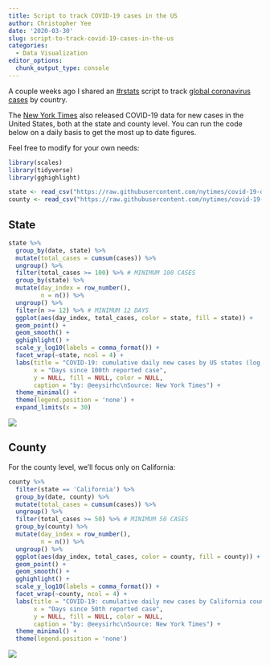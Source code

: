 ```yaml
---
title: Script to track COVID-19 cases in the US
author: Christopher Yee
date: '2020-03-30'
slug: script-to-track-covid-19-cases-in-the-us
categories:
  - Data Visualization
editor_options: 
  chunk_output_type: console
---
```


A couple weeks ago I shared an [#rstats](https://twitter.com/search?q=%23rstats) script to track [global coronavirus cases](https://www.christopheryee.org/blog/script-to-track-global-coronavirus-pandemic-cases/) by country.

The [New York Times](https://github.com/nytimes/covid-19-data) also released COVID-19 data for new cases in the United States, both at the state and county level. You can run the code below on a daily basis to get the most up to date figures. 

Feel free to modify for your own needs:

```r
library(scales)
library(tidyverse)
library(gghighlight)

state <- read_csv("https://raw.githubusercontent.com/nytimes/covid-19-data/master/us-states.csv")
county <- read_csv("https://raw.githubusercontent.com/nytimes/covid-19-data/master/us-counties.csv")
```

## State

```r
state %>%
  group_by(date, state) %>%
  mutate(total_cases = cumsum(cases)) %>%
  ungroup() %>%
  filter(total_cases >= 100) %>% # MINIMUM 100 CASES
  group_by(state) %>%
  mutate(day_index = row_number(),
         n = n()) %>%
  ungroup() %>%
  filter(n >= 12) %>% # MINIMUM 12 DAYS
  ggplot(aes(day_index, total_cases, color = state, fill = state)) +
  geom_point() +
  geom_smooth() +
  gghighlight() +
  scale_y_log10(labels = comma_format()) +
  facet_wrap(~state, ncol = 4) +
  labs(title = "COVID-19: cumulative daily new cases by US states (log scale)",
       x = "Days since 100th reported case",
       y = NULL, fill = NULL, color = NULL, 
       caption = "by: @eeysirhc\nSource: New York Times") +
  theme_minimal() +
  theme(legend.position = 'none') +
  expand_limits(x = 30)
```

![](/images/coronavirus-cases-usa.png)

## County

For the county level, we'll focus only on California:

```r
county %>%
  filter(state == 'California') %>%
  group_by(date, county) %>%
  mutate(total_cases = cumsum(cases)) %>%
  ungroup() %>%
  filter(total_cases >= 50) %>% # MINIMUM 50 CASES
  group_by(county) %>%
  mutate(day_index = row_number(),
         n = n()) %>%
  ungroup() %>%
  ggplot(aes(day_index, total_cases, color = county, fill = county)) +
  geom_point() +
  geom_smooth() +
  gghighlight() +
  scale_y_log10(labels = comma_format()) +
  facet_wrap(~county, ncol = 4) +
  labs(title = "COVID-19: cumulative daily new cases by California counties (log scale)",
       x = "Days since 50th reported case",
       y = NULL, fill = NULL, color = NULL, 
       caption = "by: @eeysirhc\nSource: New York Times") +  
  theme_minimal() +
  theme(legend.position = 'none')
```

![](/images/coronavirus-cases-california.png)




